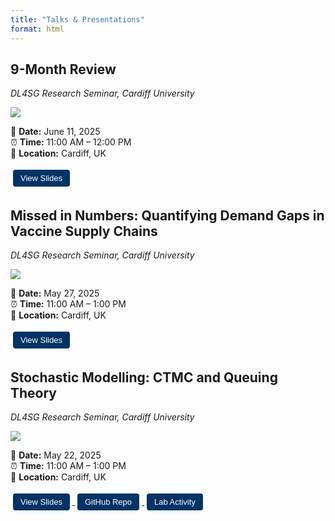 ```yaml
---
title: "Talks & Presentations"
format: html
---
```


## 9-Month Review
*DL4SG Research Seminar, Cardiff University*  

![](slides/9months_review/preview.png)

📅 **Date:** June 11, 2025  
⏰ **Time:** 11:00 AM – 12:00 PM  
📍 **Location:** Cardiff, UK  

<p>
  <a href="slides/9months_review/9month_review.html" target="_blank">
    <button style="background-color:#003366; color:white; padding:6px 12px; font-size:13px; margin:4px; border:none; border-radius:4px;">View Slides</button>
  </a>
</p>

## Missed in Numbers: Quantifying Demand Gaps in Vaccine Supply Chains
*DL4SG Research Seminar, Cardiff University*  

![](slides/euro_presentation/preview.png)

📅 **Date:** May 27, 2025  
⏰ **Time:** 11:00 AM – 1:00 PM  
📍 **Location:** Cardiff, UK  

<p>
  <a href="slides/euro_presentation/euro_slides.html" target="_blank">
    <button style="background-color:#003366; color:white; padding:6px 12px; font-size:13px; margin:4px; border:none; border-radius:4px;">View Slides</button>
  </a>
</p>

## Stochastic Modelling: CTMC and Queuing Theory 
*DL4SG Research Seminar, Cardiff University*  

![](slides/stocastic_modelling/preview.png)

📅 **Date:** May 22, 2025  
⏰ **Time:** 11:00 AM – 1:00 PM  
📍 **Location:** Cardiff, UK  

<p>
  <a href="slides/stocastic_modelling/dl4sg_slides.html" target="_blank">
    <button style="background-color:#003366; color:white; padding:6px 12px; font-size:13px; margin:4px; border:none; border-radius:4px;">View Slides</button>
  </a>
  <a href="https://github.com/udeshisalgado/DL4SG_trainings/tree/main/stocastic_modelling" target="_blank">
    <button style="background-color:#003366; color:white; padding:6px 12px; font-size:13px; margin:4px; border:none; border-radius:4px;">GitHub Repo</button>
  </a>
  <a href="https://github.com/udeshisalgado/DL4SG_trainings/tree/main/stocastic_modelling/lab_r" target="_blank">
    <button style="background-color:#003366; color:white; padding:6px 12px; font-size:13px; margin:4px; border:none; border-radius:4px;">Lab Activity</button>
  </a>
</p>

